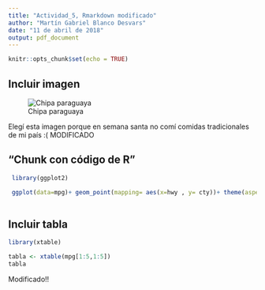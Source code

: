```yaml
---
title: "Actividad_5, Rmarkdown modificado"
author: "Martín Gabriel Blanco Desvars"
date: "11 de abril de 2018"
output: pdf_document
---
```


```r
knitr::opts_chunk$set(echo = TRUE)
```

## Incluir imagen

![Chipa paraguaya](chipa.jpg)

 Elegí esta imagen porque en semana santa no comí comidas tradicionales de mi país :( MODIFICADO

## "Chunk con código de R"

```  r

 library(ggplot2)

 ggplot(data=mpg)+ geom_point(mapping= aes(x=hwy , y= cty))+ theme(aspect.ratio=1)+ labs(x= "Highway miles per gallon" , y= "City miles per gallon" , title= "Gráfico de dispersión")
 
```

## Incluir tabla

```  r

library(xtable)

tabla <- xtable(mpg[1:5,1:5])
tabla
```
Modificado!!